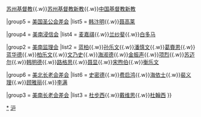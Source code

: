 {{Navbox
|name = 苏州基督教传教士
|title = [[苏州基督教新教]][[傳教士]]

|group1 = [[苏州历史|背景]]
|list1 = [[苏州宗教]]{{.w}}[[苏州基督教]]{{.w}}[[苏州基督教新教]]{{.w}}[[中国基督教新教]]

|group5 = [[美国圣公会差会]] 
|list5 = [[韩汴明]]{{.w}}[[聂高莱]]

|group4 = [[美南浸信会]]
|list4 = [[麦嘉祺]]{{.w}}[[兰纱斐]]{{.w}}[[白多马]]

|group2 = [[美南监理会]]
|list2 = [[蓝柏]]{{.w}}[[孙乐文]]{{.w}}[[潘慎文]]{{.w}}[[葛賚恩]]{{.w}}[[蓝华德]]{{.w}}[[柏乐文]]{{.w}}[[文乃史]]{{.w}}[[海淑德]]{{.w}}[[金振声]]{{.w}}[[项烈]]{{.w}}[[苏迈尔]]{{.w}}[[韩明德]]{{.w}}[[路格思]]{{.w}}[[聂显]]{{.w}}[[宋煦伯]]{{.w}}[[衡乐文]]

|group6 = [[美北长老会差会]]
|list6 = [[史密德]]{{.w}}[[费启鸿]]{{.w}}[[海依士]]{{.w}}[[裴义理]]{{.w}}[[顾雅丽]]{{.w}}[[李满]]

|group3 = [[美南长老会差会]]
|list3 = [[杜步西]]{{.w}}[[戴维思]]{{.w}}[[杜翰西]]
}}<noinclude>

[[Category:苏州基督教新教人物|*]]
[[Category:中国传教士模板|沪]]

</noinclude>